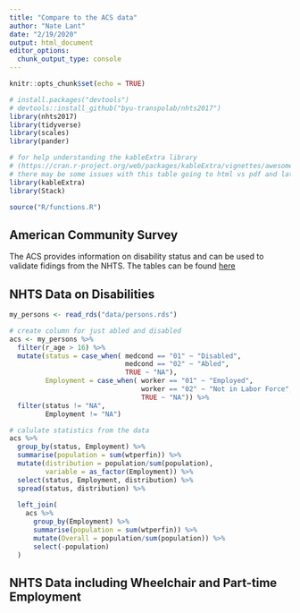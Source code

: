 ```yaml
---
title: "Compare to the ACS data"
author: "Nate Lant"
date: "2/19/2020"
output: html_document
editor_options: 
  chunk_output_type: console
---
```


```r
knitr::opts_chunk$set(echo = TRUE)

# install.packages("devtools")
# devtools::install_github("byu-transpolab/nhts2017")
library(nhts2017)
library(tidyverse)
library(scales)
library(pander)

# for help understanding the kableExtra library 
# (https://cran.r-project.org/web/packages/kableExtra/vignettes/awesome_table_in_html.html)
# there may be some issues with this table going to html vs pdf and latex
library(kableExtra)
library(Stack)

source("R/functions.R")
```

## American Community Survey
The ACS provides information on disability status and can be used to validate fidings from the NHTS. 
The tables can be found [here](https://data.census.gov/cedsci/table?q=S18&d=ACS%201-Year%20Estimates%20Subject%20Tables&tid=ACSST1Y2018.S1810&vintage=2018)

## NHTS Data on Disabilities

```r
my_persons <- read_rds("data/persons.rds")

# create column for just abled and disabled
acs <- my_persons %>% 
  filter(r_age > 16) %>%
  mutate(status = case_when( medcond == "01" ~ "Disabled", 
                             medcond == "02" ~ "Abled",
                             TRUE ~ "NA"),
         Employment = case_when( worker == "01" ~ "Employed",
                                 worker == "02" ~ "Not in Labor Force",
                                 TRUE ~ "NA")) %>%
  filter(status != "NA", 
         Employment != "NA") 

# calulate statistics from the data
acs %>%
  group_by(status, Employment) %>%
  summarise(population = sum(wtperfin)) %>%
  mutate(distribution = population/sum(population),
         variable = as_factor(Employment)) %>%
  select(status, Employment, distribution) %>%
  spread(status, distribution) %>%
  
  left_join(
    acs %>% 
      group_by(Employment) %>%
      summarise(population = sum(wtperfin)) %>%
      mutate(Overall = population/sum(population)) %>%
      select(-population)
  )

```

## NHTS Data including Wheelchair and Part-time Employment

